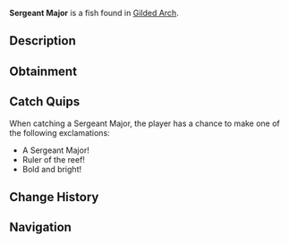 {{FishInfobox
|image          = Sergeant Major.png
|rarity         = Common
|sea            = Second Sea
|location       = [[Gilded Arch]]
|sublocation    = 
|sources        = Crab Cage, Fishing Rod
|radar_location = 
|xp             = 70
|weather        = Clear
|time           = Day
|season         = Summer
|bait           = Worm
|base_weight    = 12.5
|base_value     = 140
|weight_range   = 9
|base_chance    = 115
|base_resil     = 110
}}
'''Sergeant Major''' is a {{Rarity|Common}} fish found in [[Gilded Arch]].

== Description ==
{{Description|A bold leader commanding tropical shallows.|Bestiary Entry}}

== Obtainment ==
{{Description|Lurks in waters favored by pirates.|Bestiary Hint}}
{{Fish Availability|
Gilded Arch
|top_rods      = 
Free Spirit Rod\185011.35\0;
Azure Of Lagoon\176177.75\36924.19;
Flimsy Rod\170049.02\41271.91;
Great Rod of Oscar\168980.39\28965.36;
Astralhook Rod\168022.34\0;
Training Rod\161940.91\NaN;
Plastic Rod\134723.6\26145.23;
Firefly Rod\165583.1\35786.05;
Adventurer's Rod\153559.53\35577.99;
Carrot Rod\164086.49\35197.35;
Friendly Rod\162410.05\35017.31;
Fischer's Rod\133656.97\26535.04;
Fast Rod\133341.21\26472.35;
Blazebringer Rod\161842.61\34219.64;
Verdant Shear Rod\154224.55\35062.87;
Trident Rod\148197.47\30664.69;
Steady Rod\139048.61\23222.44;
No-Life Rod\133239.43\26257.52;
Ethereal Prism Rod\130440.49\25854.61;
Seraphic Rod\130066.65\24728.42;
Challenger's Rod\129232.55\25200;
Depthseeker Rod\126315.79\27308.96;
Avalanche Rod\125879.68\27431.15;
Rod Of The Exalted One\125696.55\25238.55;
Rod Of The Forgotten Fang\125417.6\23566.86;
Volcanic Rod\124947.14\25528.42;
Zeus Rod\124573.96\25452.17;
Rod Of The Depths\124490.99\23442.25
|recommended   = Free Spirit Rod
}}

== Catch Quips ==
When catching a Sergeant Major, the player has a chance to make one of the following exclamations:
* A Sergeant Major!
* Ruler of the reef!
* Bold and bright!

== Change History ==
{{Change History|{{subst:Current Version}}}}

== Navigation ==
{{Fish Navbox|Gilded Arch}}